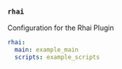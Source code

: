 ### `rhai`

Configuration for the Rhai Plugin



```yaml title="rhai"
rhai:
  main: example_main
  scripts: example_scripts
```
